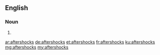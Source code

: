 {{also|after-shocks}}
==English==

===Noun===
{{head|en|noun plural form}}

# {{plural of|aftershock|lang=en}}

[[ar:aftershocks]]
[[de:aftershocks]]
[[et:aftershocks]]
[[fr:aftershocks]]
[[ku:aftershocks]]
[[mg:aftershocks]]
[[my:aftershocks]]